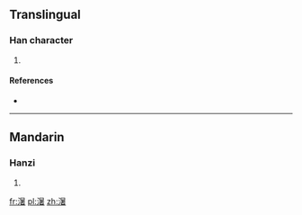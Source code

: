 ==Translingual==

===Han character===
{{Han char|rn=85|rad=水|as=12|sn=15|four=|canj=水日十日 (EAJA)}}

# {{defn|Han|sort=水12}}

====References====
* {{Han ref|kx=0655.201|dkj=18473|hdz=31755.070|uh=6FD0|ud=28624}}

----

==Mandarin==

===Hanzi===
{{cmn-hanzi|pin=[[mí]] ([[mi2]]), [[nǐ]] ([[ni3]]), [[zhǔ]] ([[zhu3]])|wg=mi<sup>2</sup>, ni<sup>3</sup>, chu<sup>3</sup>}}

# {{defn|lang=cmn|sort=水12}}

[[fr:濐]]
[[pl:濐]]
[[zh:濐]]
